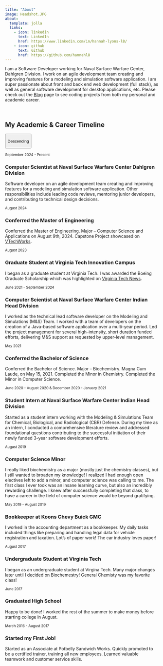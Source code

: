---
title: "About"
image: Headshot.JPG
about:
  template: jolla
  links:
    - icon: linkedin
      text: LinkedIn
      href: https://www.linkedin.com/in/hannah-lyons-l8/
    - icon: github
      text: Github
      href: https://github.com/hannahl8
---

I am a Software Developer working for Naval Surface Warfare Center, Dahlgren Division. I work on an agile development team creating and improving features for a modeling and simulation software application. I am super passionate about front and back end web development (full stack), as well as general software development for desktop applications, etc. Please check out the [Blog](https://hannahl8.github.io/blog.html) page to see coding projects from both my personal and academic career.

<br>

## My Academic & Career Timeline

<div>

::: center-button
<button class="btn btn-primary" id="toggle-btn" onclick="toggleTimelineOrder()">

Descending

</button>
:::

::::::::::::::::::::::::: {#timeline .timeline}
:::: {.timeline-item .left}
::: timeline-content
<small>September 2024 - Present</small>

<h3>Computer Scientist at Naval Surface Warfare Center Dahlgren Division</h3>

<p>Software developer on an agile development team creating and improving features for a modeling and simulation software application. Other responsibilities include leading code reviews, mentoring junior developers, and contributing to technical design decisions.</p>
:::
::::

:::: {.timeline-item .right}
::: timeline-content
<small>August 2024</small>

<h3>Conferred the Master of Engineering</h3>

<p>Conferred the Master of Engineering. Major – Computer Science and Applications on August 9th, 2024. Capstone Project showcased on <a href="https://vtechworks.lib.vt.edu/items/257d0d9b-75f5-44b6-ac2d-b108a663a166" target="_blank">VTechWorks</a>.</p>
:::
::::

:::: {.timeline-item .left}
::: timeline-content
<small>August 2023</small>

<h3>Graduate Student at Virginia Tech Innovation Campus</h3>

<p>I began as a graduate student at Virginia Tech. I was awarded the Boeing Graduate Scholarship which was highlighted on <a href="https://news.vt.edu/articles/2023/09/innovation-campus-boeing-scholars-2023.html" target="_blank">Virginia Tech News</a>.</p>
:::
::::

:::: {.timeline-item .right}
::: timeline-content
<small>June 2021 - September 2024</small>

<h3>Computer Scientist at Naval Surface Warfare Center Indian Head Division</h3>

<p>I worked as the technical lead software developer on the Modeling and Simulations (M&S) Team. I worked with a team of developers on the creation of a Java-based software application over a multi-year period. Led the project management for several high–intensity, short duration funded efforts, delivering M&S support as requested by upper-level management.</p>
:::
::::

:::: {.timeline-item .left}
::: timeline-content
<small>May 2021</small>

<h3>Conferred the Bachelor of Science</h3>

<p>Conferred the Bachelor of Science. Major -- Biochemistry. Magna Cum Laude, on May 15, 2021. Completed the Minor in Chemistry. Completed the Minor in Computer Science.</p>
:::
::::

:::: {.timeline-item .right}
::: timeline-content
<small>June 2020 - August 2020 & December 2020 - January 2021</small>

<h3>Student Intern at Naval Surface Warfare Center Indian Head Division</h3>

<p>Started as a student intern working with the Modeling & Simulations Team for Chemical, Biological, and Radiological (CBR) Defense. During my time as an intern, I conducted a comprehensive literature review and addressed foundational questions contributing to the successful initiation of their newly funded 3-year software development efforts.</p>
:::
::::

:::: {.timeline-item .left}
::: timeline-content
<small>August 2019</small>

<h3>Computer Science Minor</h3>

<p>I really liked biochemistry as a major (mostly just the chemistry classes), but I still wanted to broaden my knowledge! I realized I had enough open electives left to add a minor, and computer science was calling to me. The first class I ever took was an insane learning curve, but also an incredibly rewarding challenge. I knew after successfully completing that class, to have a career in the field of computer science would be beyond gratifying.</p>
:::
::::

:::: {.timeline-item .right}
::: timeline-content
<small>May 2019 - August 2019</small>

<h3>Bookkeeper at Koons Chevy Buick GMC</h3>

<p>I worked in the accounting department as a bookkeeper. My daily tasks included things like preparing and handling legal data for vehicle registration and taxation. Lot's of paper work! The car industry loves paper!</p>
:::
::::

:::: {.timeline-item .left}
::: timeline-content
<small>August 2017</small>

<h3>Undergraduate Student at Virginia Tech</h3>

<p>I began as an undergraduate student at Virgina Tech. Many major changes later until I decided on Biochemestry! General Chemisty was my favorite class!</p>
:::
::::

:::: {.timeline-item .right}
::: timeline-content
<small>June 2017</small>

<h3>Graduated High School</h3>

<p>Happy to be done! I worked the rest of the summer to make money before starting college in August.</p>
:::
::::

:::: {.timeline-item .left}
::: timeline-content
<small>March 2016 - August 2017</small>

<h3>Started my First Job!</h3>

<p>Started as an Associate at Potbelly Sandwich Works. Quickly promoted to be a certified trainer, training all new employees. Learned valuable teamwork and customer service skills.</p>
:::
::::
:::::::::::::::::::::::::

```{=html}
<script>
let isDescending = true;

function toggleTimelineOrder() {
  const timeline = document.getElementById('timeline');
  const items = Array.from(timeline.children);
  items.reverse();

  // Clear and re-append in reversed order
  while (timeline.firstChild) {
    timeline.removeChild(timeline.firstChild);
  }

  // Reassign left/right classes for alternating layout
  items.forEach((item, index) => {
    item.classList.remove('left', 'right');
    item.classList.add(index % 2 === 0 ? 'left' : 'right');
    timeline.appendChild(item);
  });

  // Toggle button label
  isDescending = !isDescending;
  document.getElementById('toggle-btn').textContent = isDescending ? "Descending" : "Ascending";
}
</script>
```

</div>